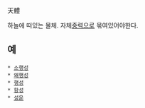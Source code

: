 天體

하늘에 떠있는 물체. 자체[[중력]]으로 묶여있어야한다.

== 예 ==
 * [[소행성]] 
 * [[왜행성]] 
 * [[행성]] 
 * [[항성]] 
 * [[성운]]
